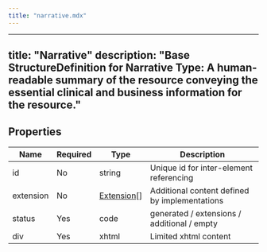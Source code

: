 ```yaml
---
title: "narrative.mdx"
---
```


---
title: "Narrative"
description: "Base StructureDefinition for Narrative Type: A human-readable summary of the resource conveying the essential clinical and business information for the resource."
---

## Properties

| Name      | Required | Type                                                  | Description                                   |
| --------- | -------- | ----------------------------------------------------- | --------------------------------------------- |
| id        | No       | string                                                | Unique id for inter-element referencing       |
| extension | No       | [Extension](/medical-api/fhir/data-types/extension)[] | Additional content defined by implementations |
| status    | Yes      | code                                                  | generated / extensions / additional / empty   |
| div       | Yes      | xhtml                                                 | Limited xhtml content                         |
